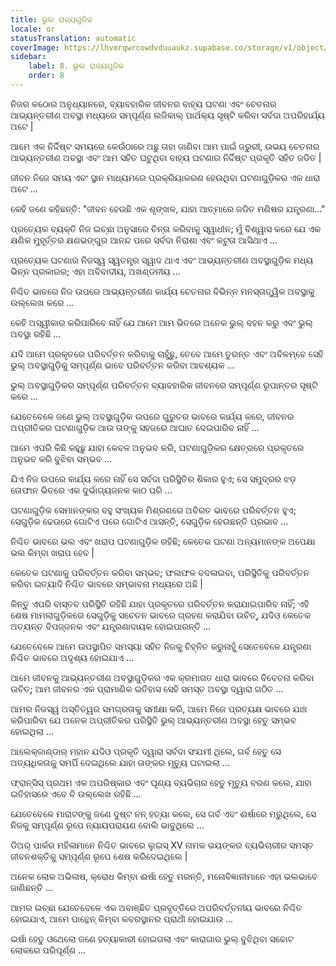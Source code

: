 ```yaml
---
title: ଭୁଲ ରାଜ୍ୟଗୁଡିକ
locale: or
statusTranslation: automatic
coverImage: https://lhvmrqwrcowdvduuaukz.supabase.co/storage/v1/object/public/strapi-uploads/small_cover-tratado-de-psicologia-revolucionaria.webp-5e15e1cec4e0ebebcde5d7fc7565d8fd.webp
sidebar:
    label: 8. ଭୁଲ ରାଜ୍ୟଗୁଡିକ
    order: 8
---
```

ନିଜର କଠୋର ଅନୁଧ୍ୟାନରେ, ବ୍ୟାବହାରିକ ଜୀବନର ବାହ୍ୟ ଘଟଣା ଏବଂ ଚେତନାର ଆଭ୍ୟନ୍ତରୀଣ ଅବସ୍ଥା ମଧ୍ୟରେ ସମ୍ପୂର୍ଣ୍ଣ ଲଜିକାଲ୍ ପାର୍ଥକ୍ୟ ସୃଷ୍ଟି କରିବା ସର୍ବଦା ଅପରିହାର୍ଯ୍ୟ ଅଟେ |

ଆମେ ଏକ ନିର୍ଦ୍ଦିଷ୍ଟ ସମୟରେ କେଉଁଠାରେ ଅଛୁ ତାହା ଜାଣିବା ଆମ ପାଇଁ ଜରୁରୀ, ଉଭୟ ଚେତନାର ଆଭ୍ୟନ୍ତରୀଣ ଅବସ୍ଥା ଏବଂ ଆମ ସହିତ ଘଟୁଥିବା ବାହ୍ୟ ଘଟଣାର ନିର୍ଦ୍ଦିଷ୍ଟ ପ୍ରକୃତି ସହିତ ଜଡିତ |

ଜୀବନ ନିଜେ ସମୟ ଏବଂ ସ୍ଥାନ ମାଧ୍ୟମରେ ପ୍ରକ୍ରିୟାକରଣ ହେଉଥିବା ଘଟଣାଗୁଡ଼ିକର ଏକ ଧାରା ଅଟେ ...

କେହି ଜଣେ କହିଛନ୍ତି: "ଜୀବନ ହେଉଛି ଏକ ଶୃଙ୍ଖଳ, ଯାହା ଆତ୍ମାରେ ଜଡିତ ମଣିଷର ଯନ୍ତ୍ରଣା..."

ପ୍ରତ୍ୟେକ ବ୍ୟକ୍ତି ନିଜ ଇଚ୍ଛା ଅନୁସାରେ ଚିନ୍ତା କରିବାକୁ ସ୍ୱାଧୀନ; ମୁଁ ବିଶ୍ୱାସ କରେ ଯେ ଏକ କ୍ଷଣିକ ମୁହୂର୍ତ୍ତର କ୍ଷଣଭଙ୍ଗୁର ଆନନ୍ଦ ପରେ ସର୍ବଦା ନିରାଶା ଏବଂ କଟୁତା ଆସିଥାଏ ...

ପ୍ରତ୍ୟେକ ଘଟଣାର ନିଜସ୍ୱ ସ୍ୱତନ୍ତ୍ର ସ୍ୱାଦ ଥାଏ ଏବଂ ଆଭ୍ୟନ୍ତରୀଣ ଅବସ୍ଥାଗୁଡ଼ିକ ମଧ୍ୟ ଭିନ୍ନ ପ୍ରକାରର; ଏହା ଅବିବାଦୀୟ, ଅଖଣ୍ଡନୀୟ ...

ନିଶ୍ଚିତ ଭାବରେ ନିଜ ଉପରେ ଆଭ୍ୟନ୍ତରୀଣ କାର୍ଯ୍ୟ ଚେତନାର ବିଭିନ୍ନ ମନସ୍ତାତ୍ତ୍ୱିକ ଅବସ୍ଥାକୁ ଉଲ୍ଲେଖ କରେ ...

କେହି ଅସ୍ୱୀକାର କରିପାରିବେ ନାହିଁ ଯେ ଆମେ ଆମ ଭିତରେ ଅନେକ ଭୁଲ୍ ବହନ କରୁ ଏବଂ ଭୁଲ୍ ଅବସ୍ଥା ରହିଛି ...

ଯଦି ଆମେ ପ୍ରକୃତରେ ପରିବର୍ତ୍ତନ କରିବାକୁ ଚାହୁଁଛୁ, ତେବେ ଆମେ ତୁରନ୍ତ ଏବଂ ଅବିଳମ୍ବେ ସେହି ଭୁଲ୍ ଅବସ୍ଥାଗୁଡ଼ିକୁ ସମ୍ପୂର୍ଣ୍ଣ ଭାବେ ପରିବର୍ତ୍ତନ କରିବା ଆବଶ୍ୟକ ...

ଭୁଲ୍ ଅବସ୍ଥାଗୁଡ଼ିକର ସମ୍ପୂର୍ଣ୍ଣ ପରିବର୍ତ୍ତନ ବ୍ୟାବହାରିକ ଜୀବନରେ ସମ୍ପୂର୍ଣ୍ଣ ରୂପାନ୍ତର ସୃଷ୍ଟି କରେ ...

ଯେତେବେଳେ ଜଣେ ଭୁଲ୍ ଅବସ୍ଥାଗୁଡ଼ିକ ଉପରେ ଗୁରୁତର ଭାବରେ କାର୍ଯ୍ୟ କରେ, ଜୀବନର ଅପ୍ରୀତିକର ଘଟଣାଗୁଡ଼ିକ ଆଉ ତାଙ୍କୁ ସହଜରେ ଆଘାତ ଦେଇପାରିବ ନାହିଁ ...

ଆମେ ଏପରି କିଛି କହୁଛୁ ଯାହା କେବଳ ଅନୁଭବ କରି, ଘଟଣାଗୁଡ଼ିକର କ୍ଷେତ୍ରରେ ପ୍ରକୃତରେ ଅନୁଭବ କରି ବୁଝିବା ସମ୍ଭବ ...

ଯିଏ ନିଜ ଉପରେ କାର୍ଯ୍ୟ କରେ ନାହିଁ ସେ ସର୍ବଦା ପରିସ୍ଥିତିର ଶିକାର ହୁଏ; ସେ ସମୁଦ୍ରର ଝଡ଼ ତୋଫାନ ଭିତରେ ଏକ ଦୁର୍ଭାଗ୍ୟଜନକ କାଠ ପରି ...

ଘଟଣାଗୁଡ଼ିକ ସେମାନଙ୍କର ବହୁ ସଂଖ୍ୟକ ମିଶ୍ରଣରେ ଅବିରତ ଭାବରେ ପରିବର୍ତ୍ତନ ହୁଏ; ସେଗୁଡ଼ିକ ଢେଉରେ ଗୋଟିଏ ପରେ ଗୋଟିଏ ଆସନ୍ତି, ସେଗୁଡ଼ିକ ହେଉଛନ୍ତି ପ୍ରଭାବ ...

ନିଶ୍ଚିତ ଭାବରେ ଭଲ ଏବଂ ଖରାପ ଘଟଣାଗୁଡ଼ିକ ରହିଛି; କେତେକ ଘଟଣା ଅନ୍ୟମାନଙ୍କ ଅପେକ୍ଷା ଭଲ କିମ୍ବା ଖରାପ ହେବ |

କେତେକ ଘଟଣାକୁ ପରିବର୍ତ୍ତନ କରିବା ସମ୍ଭବ; ଫଳାଫଳ ବଦଳାଇବା, ପରିସ୍ଥିତିକୁ ପରିବର୍ତ୍ତନ କରିବା ଇତ୍ୟାଦି ନିଶ୍ଚିତ ଭାବରେ ସମ୍ଭାବନା ମଧ୍ୟରେ ଅଛି |

କିନ୍ତୁ ଏପରି ବାସ୍ତବ ପରିସ୍ଥିତି ରହିଛି ଯାହା ପ୍ରକୃତରେ ପରିବର୍ତ୍ତନ କରାଯାଇପାରିବ ନାହିଁ; ଏହି ଶେଷ ମାମଲାଗୁଡ଼ିକରେ ସେଗୁଡ଼ିକୁ ସଚେତନ ଭାବରେ ଗ୍ରହଣ କରାଯିବା ଉଚିତ୍, ଯଦିଓ କେତେକ ଅତ୍ୟନ୍ତ ବିପଜ୍ଜନକ ଏବଂ ଯନ୍ତ୍ରଣାଦାୟକ ହୋଇପାରନ୍ତି ...

ଯେତେବେଳେ ଆମେ ଉପସ୍ଥାପିତ ସମସ୍ୟା ସହିତ ନିଜକୁ ଚିହ୍ନିତ କରୁନାହୁଁ ସେତେବେଳେ ଯନ୍ତ୍ରଣା ନିଶ୍ଚିତ ଭାବରେ ଅଦୃଶ୍ୟ ହୋଇଯାଏ ...

ଆମେ ଜୀବନକୁ ଆଭ୍ୟନ୍ତରୀଣ ଅବସ୍ଥାଗୁଡ଼ିକର ଏକ କ୍ରମାଗତ ଧାରା ଭାବରେ ବିବେଚନା କରିବା ଉଚିତ୍; ଆମ ଜୀବନର ଏକ ପ୍ରାମାଣିକ ଇତିହାସ ସେହି ସମସ୍ତ ଅବସ୍ଥା ଦ୍ୱାରା ଗଠିତ ...

ଆମର ନିଜସ୍ୱ ଅସ୍ତିତ୍ୱର ସମଗ୍ରତାକୁ ସମୀକ୍ଷା କରି, ଆମେ ନିଜେ ପ୍ରତ୍ୟକ୍ଷ ଭାବରେ ଯାଞ୍ଚ କରିପାରିବା ଯେ ଅନେକ ଅପ୍ରୀତିକର ପରିସ୍ଥିତି ଭୁଲ୍ ଆଭ୍ୟନ୍ତରୀଣ ଅବସ୍ଥା ହେତୁ ସମ୍ଭବ ହୋଇଥିଲା ...

ଆଲେକ୍ଜାଣ୍ଡାର୍ ମହାନ ଯଦିଓ ପ୍ରକୃତି ଦ୍ୱାରା ସର୍ବଦା ସଂଯମୀ ଥିଲେ, ଗର୍ବ ହେତୁ ସେ ଅତ୍ୟଧିକତାକୁ ସମର୍ପି ଦେଇଥିଲେ ଯାହା ତାଙ୍କର ମୃତ୍ୟୁ ଘଟାଇଲା ...

ଫ୍ରାନ୍ସିସ୍ ପ୍ରଥମ ଏକ ଅପରିଷ୍କାର ଏବଂ ଘୃଣ୍ୟ ବ୍ୟଭିଚାର ହେତୁ ମୃତ୍ୟୁ ବରଣ କଲେ, ଯାହା ଇତିହାସରେ ଏବେ ବି ଉଲ୍ଲେଖ ରହିଛି ...

ଯେତେବେଳେ ମାରାଟଙ୍କୁ ଜଣେ ଦୁଷ୍ଟ ନନ୍ ହତ୍ୟା କଲେ, ସେ ଗର୍ବ ଏବଂ ଈର୍ଷାରେ ମରୁଥିଲେ, ସେ ନିଜକୁ ସମ୍ପୂର୍ଣ୍ଣ ରୂପେ ନ୍ୟାୟପରାୟଣ ବୋଲି ଭାବୁଥିଲେ ...

ଡିଅର୍ ପାର୍କର ମହିଳାମାନେ ନିଶ୍ଚିତ ଭାବରେ ଲୁଇସ୍ XV ନାମକ ଭୟଙ୍କର ବ୍ୟଭିଚାରୀର ସମସ୍ତ ଜୀବନଶକ୍ତିକୁ ସମ୍ପୂର୍ଣ୍ଣ ରୂପେ ଶେଷ କରିଦେଇଥିଲେ |

ଅନେକ ଲୋକ ଅଭିଳାଷ, କ୍ରୋଧ କିମ୍ବା ଈର୍ଷା ହେତୁ ମରନ୍ତି, ମନୋବିଜ୍ଞାନୀମାନେ ଏହା ଭଲଭାବେ ଜାଣିଛନ୍ତି ...

ଆମର ଇଚ୍ଛା ଯେତେବେଳେ ଏକ ଅବାଞ୍ଛିତ ପ୍ରବୃତ୍ତିରେ ଅପରିବର୍ତ୍ତନୀୟ ଭାବରେ ନିଶ୍ଚିତ ହୋଇଯାଏ, ଆମେ ପାନ୍ଥେନ୍ କିମ୍ବା କବରସ୍ଥାନର ପ୍ରାର୍ଥୀ ହୋଇଯାଉ ...

ଇର୍ଷା ହେତୁ ଓଥେଲୋ ଜଣେ ହତ୍ୟାକାରୀ ହୋଇଗଲା ଏବଂ କାରାଗାର ଭୁଲ୍ ବୁଝିଥିବା ସଚ୍ଚୋଟ ଲୋକରେ ପରିପୂର୍ଣ୍ଣ ...

